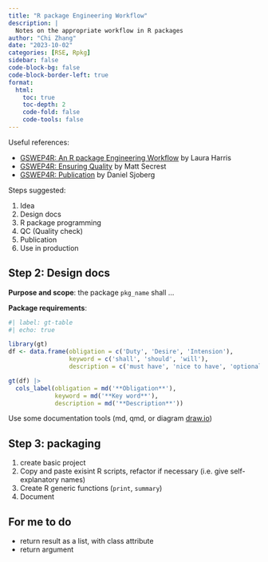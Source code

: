 ```yaml
---
title: "R package Engineering Workflow"
description: |
  Notes on the appropriate workflow in R packages
author: "Chi Zhang"
date: "2023-10-02"
categories: [RSE, Rpkg]
sidebar: false
code-block-bg: false
code-block-border-left: true
format: 
  html:
    toc: true
    toc-depth: 2
    code-fold: false
    code-tools: false
---
```


Useful references: 

* [GSWEP4R: An R package Engineering Workflow](https://openpharma.github.io/workshop-r-swe-sf/slides/03_workflow.html#/title-slide) by Laura Harris
* [GSWEP4R: Ensuring Quality](https://openpharma.github.io/workshop-r-swe-sf/slides/04_quality.html#/title-slide) by Matt Secrest
* [GSWEP4R: Publication](https://openpharma.github.io/workshop-r-swe-sf/slides/06_publication.html#/title-slide) by Daniel Sjoberg


Steps suggested:

1. Idea
2. Design docs
3. R package programming
4. QC (Quality check)
5. Publication
6. Use in production 

## Step 2: Design docs

**Purpose and scope**: the package `pkg_name` shall ...

**Package requirements**: 


```r
#| label: gt-table
#| echo: true

library(gt)
df <- data.frame(obligation = c('Duty', 'Desire', 'Intension'), 
                 keyword = c('shall', 'should', 'will'), 
                 description = c('must have', 'nice to have', 'optional'))

gt(df) |> 
  cols_label(obligation = md('**Obligation**'), 
             keyword = md('**Key word**'), 
             description = md('**Description**'))
```
Use some documentation tools (md, qmd, or diagram [draw.io](https://app.diagrams.net))


## Step 3: packaging 

1. create basic project
2. Copy and paste exisint R scripts, refactor if necessary (i.e. give self-explanatory names)
3. Create R generic functions (`print`, `summary`)
4. Document



::: {.callout-note}

## For me to do

* return result as a list, with class attribute
* return argument

:::






